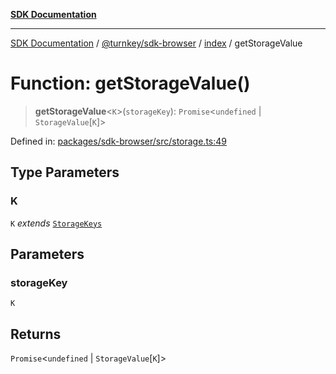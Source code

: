 [**SDK Documentation**](../../../../README.mdx)

***

[SDK Documentation](../../../../packages.mdx) / [@turnkey/sdk-browser](../../README.mdx) / [index](../README.mdx) / getStorageValue

# Function: getStorageValue()

> **getStorageValue**\<`K`\>(`storageKey`): `Promise`\<`undefined` \| `StorageValue`\[`K`\]\>

Defined in: [packages/sdk-browser/src/storage.ts:49](https://github.com/tkhq/sdk/blob/e1b1a69bdd608320aaf03cc2dbbf68dc0c52b28d/packages/sdk-browser/src/storage.ts#L49)

## Type Parameters

### K

`K` *extends* [`StorageKeys`](../enumerations/StorageKeys.mdx)

## Parameters

### storageKey

`K`

## Returns

`Promise`\<`undefined` \| `StorageValue`\[`K`\]\>
